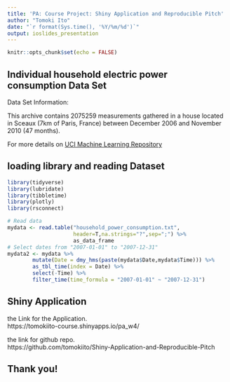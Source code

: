 ---
title: 'PA: Course Project: Shiny Application and Reproducible Pitch'
author: "Tomoki Ito"
date: "`r format(Sys.time(), '%Y/%m/%d')`"
output: ioslides_presentation
---

```{r setup, include=FALSE}
knitr::opts_chunk$set(echo = FALSE)
```

## Individual household electric power consumption Data Set

Data Set Information:

This archive contains 2075259 measurements gathered in a house located in Sceaux (7km of Paris, France) between December 2006 and November 2010 (47 months).

For more details on [UCI Machine Learning Repository](https://archive.ics.uci.edu/ml/datasets/individual+household+electric+power+consumption)


## loading library and reading Dataset 

```{r echo = TRUE,message=FALSE,warning=FALSE}
library(tidyverse)
library(lubridate)
library(tibbletime)
library(plotly)
library(rsconnect)
```

```{r echo = TRUE,cache=TRUE}
# Read data
mydata <- read.table("household_power_consumption.txt",
                     header=T,na.strings="?",sep=";") %>%
                     as_data_frame
# Select dates from "2007-01-01" to "2007-12-31"
mydata2 <- mydata %>% 
        mutate(Date = dmy_hms(paste(mydata$Date,mydata$Time))) %>% 
        as_tbl_time(index = Date) %>% 
        select(-Time) %>% 
        filter_time(time_formula = "2007-01-01" ~ "2007-12-31")

```

## Shiny Application
the Link for the Application.  
https://tomokiito-course.shinyapps.io/pa_w4/

the link for github repo.  
https://github.com/tomokiito/Shiny-Application-and-Reproducible-Pitch

## Thank you!
